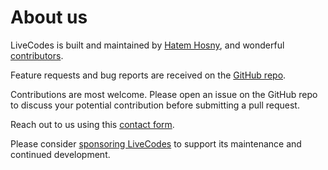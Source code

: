 # About us

LiveCodes is built and maintained by [Hatem Hosny](https://github.com/hatemhosny), and wonderful [contributors](https://github.com/live-codes/livecodes/graphs/contributors).

Feature requests and bug reports are received on the [GitHub repo](https://github.com/live-codes/livecodes/issues).

Contributions are most welcome. Please open an issue on the GitHub repo to discuss your potential contribution before submitting a pull request.

Reach out to us using this [contact form](./contact.mdx).

Please consider [sponsoring LiveCodes](./sponsor.mdx) to support its maintenance and continued development.
